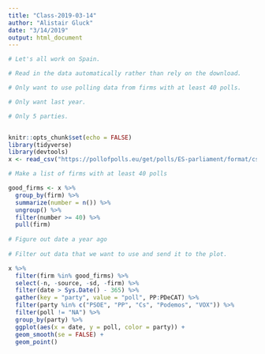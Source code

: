 ```yaml
---
title: "Class-2019-03-14"
author: "Alistair Gluck"
date: "3/14/2019"
output: html_document
---
```

```r
# Let's all work on Spain.

# Read in the data automatically rather than rely on the download.

# Only want to use polling data from firms with at least 40 polls.

# Only want last year.

# Only 5 parties.


knitr::opts_chunk$set(echo = FALSE)
library(tidyverse)
library(devtools)
x <- read_csv("https://pollofpolls.eu/get/polls/ES-parliament/format/csv")
```

```r
# Make a list of firms with at least 40 polls

good_firms <- x %>% 
  group_by(firm) %>% 
  summarize(number = n()) %>% 
  ungroup() %>% 
  filter(number >= 40) %>% 
  pull(firm)
  
# Figure out date a year ago
  
# Filter out data that we want to use and send it to the plot.

x %>% 
  filter(firm %in% good_firms) %>% 
  select(-n, -source, -sd, -firm) %>% 
  filter(date > Sys.Date() - 365) %>%
  gather(key = "party", value = "poll", PP:PDeCAT) %>% 
  filter(party %in% c("PSOE", "PP", "Cs", "Podemos", "VOX")) %>% 
  filter(poll != "NA") %>%
  group_by(party) %>% 
  ggplot(aes(x = date, y = poll, color = party)) + 
  geom_smooth(se = FALSE) + 
  geom_point()
  
```